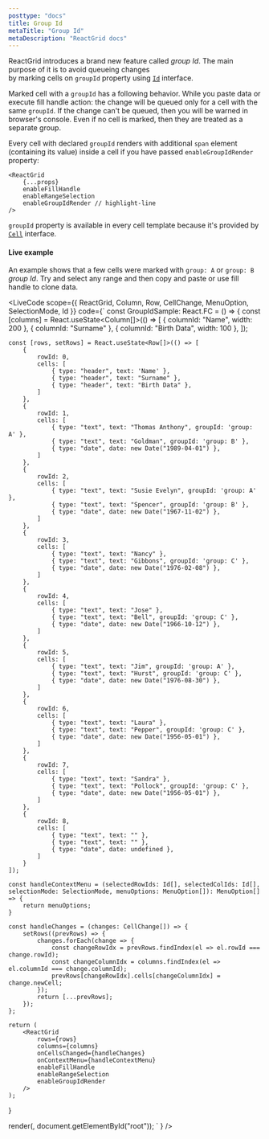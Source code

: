 ```yaml
---
posttype: "docs"
title: Group Id
metaTitle: "Group Id"
metaDescription: "ReactGrid docs"
---
```


ReactGrid introduces a brand new feature called *group Id*. The main purpose of it is to avoid queueing changes  
by marking cells on `groupId` property using [`Id`](/docs/3.0/7-api/1-types/4-id/) interface.

Marked cell with a `groupId` has a following behavior. While you paste data or execute fill handle action: the change will 
be queued only for a cell with the same `groupId`. If the change can't be queued, then you will be warned in browser's console.
Even if no cell is marked, then they are treated as a separate group.

Every cell with declared `groupId` renders with additional `span` element (containing its value) inside a cell if 
you have passed `enableGroupIdRender` property:

```tsx
<ReactGrid
    {...props}
    enableFillHandle
    enableRangeSelection
    enableGroupIdRender // highlight-line
/>
```

`groupId` property is available in every cell template because it's provided by [`Cell`](/docs/3.0/7-api/0-interfaces/4-cell/)
interface. 


#### Live example

An example shows that a few cells were marked with `group: A` or `group: B` *group Id*.
Try and select any range and then copy and paste or use fill handle to clone data. 

<LiveCode
scope={{ ReactGrid, Column, Row, CellChange, MenuOption, SelectionMode, Id }}
code={`
const GroupIdSample: React.FC = () => {
    const [columns] = React.useState<Column[]>(() => [
        { columnId: "Name", width: 200 },
        { columnId: "Surname" },
        { columnId: "Birth Data", width: 100 },
    ]);

    const [rows, setRows] = React.useState<Row[]>(() => [
        {
            rowId: 0,
            cells: [
                { type: "header", text: 'Name' },
                { type: "header", text: "Surname" },
                { type: "header", text: "Birth Data" },
            ]
        },
        {
            rowId: 1,
            cells: [
                { type: "text", text: "Thomas Anthony", groupId: 'group: A' },
                { type: "text", text: "Goldman", groupId: 'group: B' },
                { type: "date", date: new Date("1989-04-01") },
            ]
        },
        {
            rowId: 2,
            cells: [
                { type: "text", text: "Susie Evelyn", groupId: 'group: A' },
                { type: "text", text: "Spencer", groupId: 'group: B' },
                { type: "date", date: new Date("1967-11-02") },
            ]
        },
        {
            rowId: 3,
            cells: [
                { type: "text", text: "Nancy" },
                { type: "text", text: "Gibbons", groupId: 'group: C' },
                { type: "date", date: new Date("1976-02-08") },
            ]
        },
        {
            rowId: 4,
            cells: [
                { type: "text", text: "Jose" },
                { type: "text", text: "Bell", groupId: 'group: C' },
                { type: "date", date: new Date("1966-10-12") },
            ]
        },
        {
            rowId: 5,
            cells: [
                { type: "text", text: "Jim", groupId: 'group: A' },
                { type: "text", text: "Hurst", groupId: 'group: C' },
                { type: "date", date: new Date("1976-08-30") },
            ]
        },
        {
            rowId: 6,
            cells: [
                { type: "text", text: "Laura" },
                { type: "text", text: "Pepper", groupId: 'group: C' },
                { type: "date", date: new Date("1956-05-01") },
            ]
        },
        {
            rowId: 7,
            cells: [
                { type: "text", text: "Sandra" },
                { type: "text", text: "Pollock", groupId: 'group: C' },
                { type: "date", date: new Date("1956-05-01") },
            ]
        },
        {
            rowId: 8,
            cells: [
                { type: "text", text: "" },
                { type: "text", text: "" },
                { type: "date", date: undefined },
            ]
        }
    ]);

    const handleContextMenu = (selectedRowIds: Id[], selectedColIds: Id[], selectionMode: SelectionMode, menuOptions: MenuOption[]): MenuOption[] => {
        return menuOptions;
    }

    const handleChanges = (changes: CellChange[]) => {
        setRows((prevRows) => {
            changes.forEach(change => {
                const changeRowIdx = prevRows.findIndex(el => el.rowId === change.rowId);
                const changeColumnIdx = columns.findIndex(el => el.columnId === change.columnId);
                prevRows[changeRowIdx].cells[changeColumnIdx] = change.newCell;
            });
            return [...prevRows];
        });
    };

    return (
        <ReactGrid
            rows={rows}
            columns={columns}
            onCellsChanged={handleChanges}
            onContextMenu={handleContextMenu}
            enableFillHandle
            enableRangeSelection
            enableGroupIdRender
        />
    );
}

render(<GroupIdSample />, document.getElementById("root"));
`
}
/>


